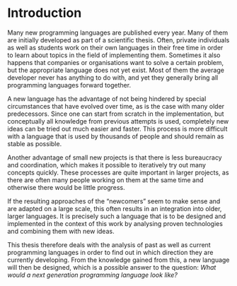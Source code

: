# Introduction {#sec-intro}

Many new programming languages are published every year.
Many of them are initially developed as part of a scientific thesis.
Often, private individuals as well as students work on their own languages in their free time in order to learn about topics in the field of implementing them.
Sometimes it also happens that companies or organisations want to solve a certain problem, but the appropriate language does not yet exist.
Most of them the average developer never has anything to do with, and yet they generally bring all programming languages forward together.

A new language has the advantage of not being hindered by special circumstances that have evolved over time, as is the case with many older predecessors.
Since one can start from scratch in the implementation, but conceptually all knowledge from previous attempts is used,
completely new ideas can be tried out much easier and faster.
This process is more difficult with a language that is used by thousands of people and should remain as stable as possible.

Another advantage of small new projects is that there is less bureaucracy and coordination,
which makes it possible to iteratively try out many concepts quickly.
These processes are quite important in larger projects,
as there are often many people working on them at the same time and otherwise there would be little progress.

If the resulting approaches of the "newcomers" seem to make sense and are adapted on a large scale,
this often results in an integration into older, larger languages.
It is precisely such a language that is to be designed and implemented in the context of this work by analysing proven technologies and combining them with new ideas.

This thesis therefore deals with the analysis of past as well as current programming languages in order to find out in which direction they are currently developing.
From the knowledge gained from this, a new language will then be designed,
which is a possible answer to the question: _What would a next generation programming language look like?_
